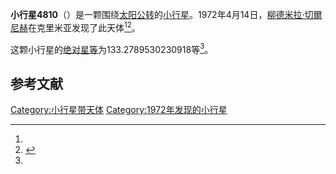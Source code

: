 {{Infobox planet
| bgcolour = #FFFFC0
| name = 4810 Ruslanova
| symbol = 
| image = 
| caption = 
| discovery = yes
| discovery_ref = 
| discoverer = [[柳德米拉·切爾尼赫|柳德米拉·切爾尼赫]]
| discovery_site = [[克里米亚|克里米亚]] 
| discovered = 1972年4月14日
| designations = yes
| mp_name = 
| named_after = 
| alt_names = 1972 GL/ 1952 HX3 / 1955 FO / 1972 JR1
| mp_category = [[主带小行星|主带小行星]]
| orbit_ref = <ref name="a">[http://ssd.jpl.nasa.gov/sbdb.cgi?sstr=4810 4810 Ruslanova] {{Wayback|url=http://ssd.jpl.nasa.gov/sbdb.cgi?sstr=4810 |date=20201124010736 }}，小行星數據庫瀏覽器（JPL Small-Body Database Browser）－[[美国国家航空航天局|美国国家航空航天局]]喷气推进实验室</ref>
| epoch = 2456400.5 (2013年4月18日更新)
| aphelion = {{convert|2.468399819734613|AU|km|3|abbr=on|lk=out}}
| perihelion = {{convert|2.008468354527856|AU|km|3|abbr=on}}
| semimajor = {{convert|2.238434087131234|AU|km|3|abbr=on}}
| eccentricity = 0.102735092
| period = 1223.249066 [[日|日]]<br />3.35[[儒略年|儒略年]]
| avg_speed = 
| inclination = 7.760741453932774
| asc_node = 48.15367565652579
| mean_anomaly = 
| arg_peri = 133.2789530230918
| satellites = 
| physical_characteristics = yes
| dimensions = 
| mass = 
| density = 
| surface_grav = 
| escape_velocity = 
| sidereal_day = 
| axial_tilt = 
| pole_ecliptic_lat = 
| pole_ecliptic_lon = 
| albedo = 
| temperatures= 
| temp_name1 = 
| mean_temp_1 = 
| max_temp_1 = 
| temp_name2 = 
| max_temp_2 = 
| spectral_type = 
| abs_magnitude = 133.2789530230918
}}

'''小行星4810'''（{{lang-en|4810 Ruslanova}}）是一颗围绕[[太阳|太阳]][[公转|公转]]的[[小行星|小行星]]。1972年4月14日，[[柳德米拉·切爾尼赫|柳德米拉·切爾尼赫]]在克里米亚发现了此天体<ref name="a" /><ref>{{cite news|title=小行星列表|url=http://cfa-www.harvard.edu/iau/lists/NumberedMPs.txt|accessdate=2013-07-08|newspaper=哈佛大学|archive-date=2008-05-17|archive-url=https://web.archive.org/web/20080517010638/http://cfa-www.harvard.edu/iau/lists/NumberedMPs.txt|dead-url=no}}</ref>。

这颗小行星的[[绝对星等|绝对星等]]为133.2789530230918等<ref name="a" />。

==参考文献==
{{reflist}}
{{Minor Planet Number|[[小行星4809|小行星4809]]|[[小行星4811|小行星4811]]}}

{{小天体}}

[[Category:小行星带天体|Category:小行星带天体]]
[[Category:1972年发现的小行星|Category:1972年发现的小行星]]

{{asteroid-stub}}